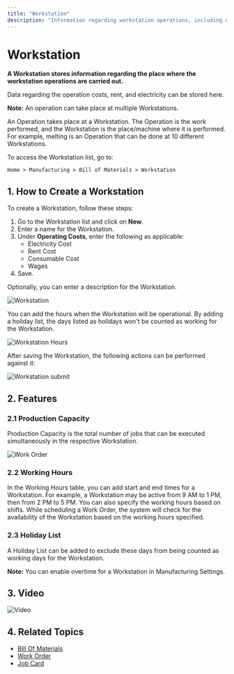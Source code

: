 ```yaml
---
title: "Workstation"
description: "Information regarding workstation operations, including operational costs and management."
---
```


# Workstation

**A Workstation stores information regarding the place where the workstation operations are carried out.**

Data regarding the operation costs, rent, and electricity can be stored here.

**Note:** An operation can take place at multiple Workstations.

An Operation takes place at a Workstation. The Operation is the work performed, and the Workstation is the place/machine where it is performed. For example, melting is an Operation that can be done at 10 different Workstations.

To access the Workstation list, go to:

`Home > Manufacturing > Bill of Materials > Workstation`

## 1. How to Create a Workstation 

To create a Workstation, follow these steps:

1. Go to the Workstation list and click on **New**.
2. Enter a name for the Workstation.
3. Under **Operating Costs**, enter the following as applicable:
   - Electricity Cost
   - Rent Cost
   - Consumable Cost
   - Wages
4. Save.

Optionally, you can enter a description for the Workstation.

![Workstation]()

You can add the hours when the Workstation will be operational. By adding a holiday list, the days listed as holidays won't be counted as working for the Workstation.

![Workstation Hours]()

After saving the Workstation, the following actions can be performed against it:

![Workstation submit]()

## 2. Features 

### 2.1 Production Capacity 
Production Capacity is the total number of jobs that can be executed simultaneously in the respective Workstation.

![Work Order]()

### 2.2 Working Hours 
In the Working Hours table, you can add start and end times for a Workstation. For example, a Workstation may be active from 9 AM to 1 PM, then from 2 PM to 5 PM. You can also specify the working hours based on shifts. While scheduling a Work Order, the system will check for the availability of the Workstation based on the working hours specified.

### 2.3 Holiday List 
A Holiday List can be added to exclude these days from being counted as working days for the Workstation. 

**Note:** You can enable overtime for a Workstation in Manufacturing Settings.

## 3. Video 

![Video]()

## 4. Related Topics 
- [Bill Of Materials](/manufacturing/bill-of-materials/bill-of-materials)
- [Work Order](/manufacturing/production-and-material-planning/work-order)
- [Job Card](/manufacturing/production-and-material-planning/job-card)

